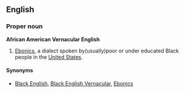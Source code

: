 ==English==
===Proper noun===
'''African American Vernacular English'''

#[[Ebonics]], a dialect spoken by(usually)poor or under educated Black people in the [[United States]].

====Synonyms====
*[[Black English]], [[Black English Vernacular]], [[Ebonics]]
{{wikipedia}}